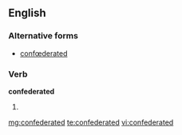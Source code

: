 ==English==

===Alternative forms===
* [[confœderated]] {{qualifier|archaic}}

===Verb===
'''confederated'''

# {{past of|[[confederate]]}}

[[mg:confederated]]
[[te:confederated]]
[[vi:confederated]]